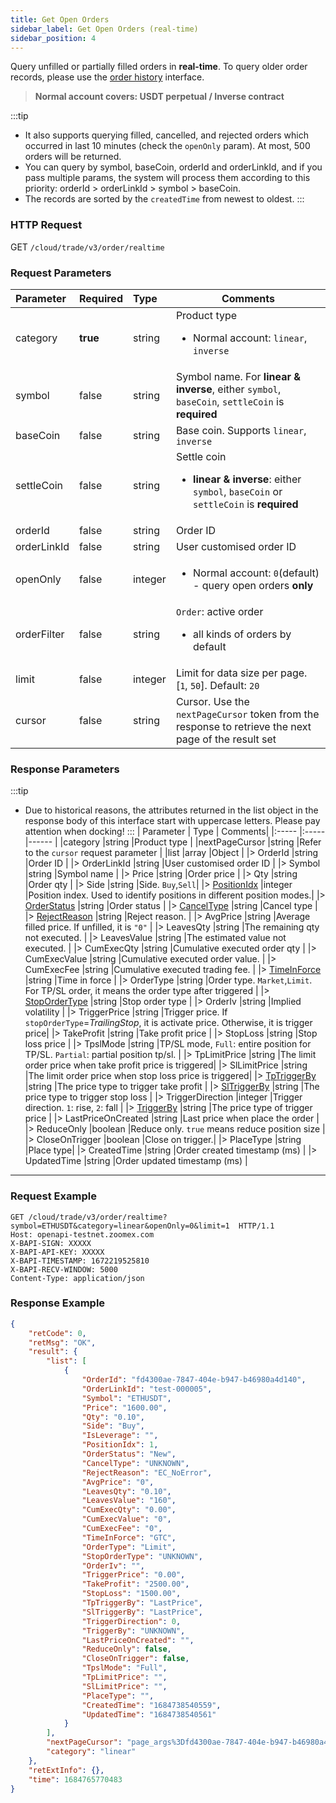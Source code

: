 ```yaml
---
title: Get Open Orders
sidebar_label: Get Open Orders (real-time)
sidebar_position: 4
---
```

Query unfilled or partially filled orders in **real-time**. To query older order records, please use the [order history](order-list#) interface.
> **Normal account covers:  USDT perpetual / Inverse contract**

:::tip
- It also supports querying filled, cancelled, and rejected orders which occurred in last 10 minutes (check the `openOnly` param). At most, 500 orders will be returned.
- You can query by symbol, baseCoin, orderId and orderLinkId, and if you pass multiple params, the system will process them according to this priority: orderId > orderLinkId > symbol > baseCoin.
- The records are sorted by the `createdTime` from newest to oldest.
:::


### HTTP Request
GET `/cloud/trade/v3/order/realtime`

### Request Parameters
| Parameter | Required | Type | Comments|
|:----- |:-------|:-----|------ |
|category |**true** |string |Product type <ul><li>Normal account: `linear`, `inverse`</li></ul>|
|symbol |false |string |Symbol name. For **linear & inverse**, either `symbol`, `baseCoin`, `settleCoin` is **required** |
|baseCoin |false |string |Base coin. Supports `linear`, `inverse`|
|settleCoin |false |string |Settle coin <ul><li><b>linear & inverse</b>: either `symbol`, `baseCoin` or `settleCoin` is **required**</li></ul> |
|orderId |false |string |Order ID |
|orderLinkId |false |string |User customised order ID |
|openOnly |false |integer |<ul><li>Normal account: `0`(default) - query open orders **only**</li></ul>|
|orderFilter |false |string|`Order`: active order<ul><li>all kinds of orders by default</li></ul>|
|limit |false |integer |Limit for data size per page. [`1`, `50`]. Default: `20`|
|cursor |false |string |Cursor. Use the `nextPageCursor` token from the response to retrieve the next page of the result set|

### Response Parameters
:::tip
- Due to historical reasons, the attributes returned in the list object in the response body of this interface start with uppercase letters. Please pay attention when docking!
:::
| Parameter | Type | Comments|
|:----- |:-----|------ |
|category |string |Product type |
|nextPageCursor |string |Refer to the `cursor` request parameter |
|list |array |Object |
|> OrderId  |string |Order ID |
|> OrderLinkId |string |User customised order ID |
|> Symbol |string |Symbol name |
|> Price |string |Order price |
|> Qty |string |Order qty |
|> Side |string |Side. `Buy`,`Sell`|
|> [PositionIdx](../enum#positionidx) |integer |Position index. Used to identify positions in different position modes.|
|> [OrderStatus](../enum#orderstatus) |string |Order status |
|> [CancelType](../enum#canceltype) |string |Cancel type |
|> [RejectReason](../enum#rejectreason) |string |Reject reason. |
|> AvgPrice |string |Average filled price. If unfilled, it is `"0"` |
|> LeavesQty |string |The remaining qty not executed. |
|> LeavesValue |string |The estimated value not executed. |
|> CumExecQty |string |Cumulative executed order qty |
|> CumExecValue |string |Cumulative executed order value. |
|> CumExecFee |string |Cumulative executed trading fee. |
|> [TimeInForce](../enum#timeinforce) |string |Time in force |
|> OrderType |string |Order type. `Market`,`Limit`. For TP/SL order, it means the order type after triggered |
|> [StopOrderType](../enum#stopordertype) |string |Stop order type |
|> OrderIv |string |Implied volatility |
|> TriggerPrice |string |Trigger price. If `stopOrderType`=_TrailingStop_, it is activate price. Otherwise, it is trigger price|
|> TakeProfit |string |Take profit price |
|> StopLoss |string |Stop loss price |
|> TpslMode |string |TP/SL mode, `Full`: entire position for TP/SL. `Partial`: partial position tp/sl. |
|> TpLimitPrice |string |The limit order price when take profit price is triggered|
|> SlLimitPrice |string |The limit order price when stop loss price is triggered|
|> [TpTriggerBy](../enum#triggerby) |string |The price type to trigger take profit |
|> [SlTriggerBy](../enum#triggerby) |string |The price type to trigger stop loss |
|> TriggerDirection |integer |Trigger direction. `1`: rise, `2`: fall |
|> [TriggerBy](../enum#triggerby) |string |The price type of trigger price |
|> LastPriceOnCreated |string |Last price when place the order |
|> ReduceOnly |boolean |Reduce only. `true` means reduce position size |
|> CloseOnTrigger |boolean |Close on trigger.|
|> PlaceType |string |Place type|
|> CreatedTime |string |Order created timestamp (ms) |
|> UpdatedTime |string |Order updated timestamp (ms) |

---

### Request Example

```shell
GET /cloud/trade/v3/order/realtime?symbol=ETHUSDT&category=linear&openOnly=0&limit=1  HTTP/1.1
Host: openapi-testnet.zoomex.com
X-BAPI-SIGN: XXXXX
X-BAPI-API-KEY: XXXXX
X-BAPI-TIMESTAMP: 1672219525810
X-BAPI-RECV-WINDOW: 5000
Content-Type: application/json
```

### Response Example

```json
{
    "retCode": 0,
    "retMsg": "OK",
    "result": {
        "list": [
            {
                "OrderId": "fd4300ae-7847-404e-b947-b46980a4d140",
                "OrderLinkId": "test-000005",
                "Symbol": "ETHUSDT",
                "Price": "1600.00",
                "Qty": "0.10",
                "Side": "Buy",
                "IsLeverage": "",
                "PositionIdx": 1,
                "OrderStatus": "New",
                "CancelType": "UNKNOWN",
                "RejectReason": "EC_NoError",
                "AvgPrice": "0",
                "LeavesQty": "0.10",
                "LeavesValue": "160",
                "CumExecQty": "0.00",
                "CumExecValue": "0",
                "CumExecFee": "0",
                "TimeInForce": "GTC",
                "OrderType": "Limit",
                "StopOrderType": "UNKNOWN",
                "OrderIv": "",
                "TriggerPrice": "0.00",
                "TakeProfit": "2500.00",
                "StopLoss": "1500.00",
                "TpTriggerBy": "LastPrice",
                "SlTriggerBy": "LastPrice",
                "TriggerDirection": 0,
                "TriggerBy": "UNKNOWN",
                "LastPriceOnCreated": "",
                "ReduceOnly": false,
                "CloseOnTrigger": false,
                "TpslMode": "Full",
                "TpLimitPrice": "",
                "SlLimitPrice": "",
                "PlaceType": "",
                "CreatedTime": "1684738540559",
                "UpdatedTime": "1684738540561"
            }
        ],
        "nextPageCursor": "page_args%3Dfd4300ae-7847-404e-b947-b46980a4d140%26symbol%3D6%26",
        "category": "linear"
    },
    "retExtInfo": {},
    "time": 1684765770483
}
```
